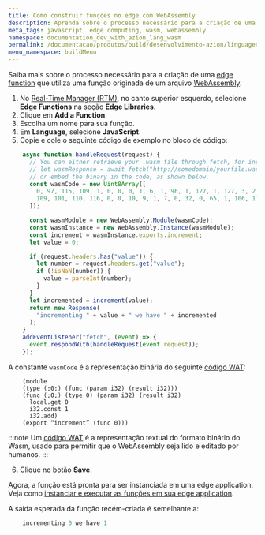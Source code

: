 ```yaml
---
title: Como construir funções no edge com WebAssembly
description: Aprenda sobre o processo necessário para a criação de uma edge function que utiliza uma função gerada por WebAssembly.
meta_tags: javascript, edge computing, wasm, webassembly
namespace: documentation_dev_with_azion_lang_wasm
permalink: /documentacao/produtos/build/desenvolvimento-azion/linguagens/wasm/
menu_namespace: buildMenu
---
```


Saiba mais sobre o processo necessário para a criação de uma [edge function](/pt-br/documentacao/produtos/edge-application/edge-functions/) que utiliza uma função originada de um arquivo [WebAssembly](https://webassembly.org/getting-started/developers-guide/).

1. No [Real-Time Manager (RTM)](https://manager.azion.com/), no canto superior esquerdo, selecione **Edge Functions** na seção **Edge Libraries**.
2. Clique em **Add a Function**.
3. Escolha um nome para sua função.
4. Em **Language**, selecione **JavaScript**.
5. Copie e cole o seguinte código de exemplo no bloco de código:

```js
    async function handleRequest(request) {
      // You can either retrieve your .wasm file through fetch, for instance :
      // let wasmResponse = await fetch("http://somedomain/yourfile.wasm")
      // or embed the binary in the code, as shown below.
      const wasmCode = new Uint8Array([
        0, 97, 115, 109, 1, 0, 0, 0, 1, 6, 1, 96, 1, 127, 1, 127, 3, 2, 1, 0, 7, 13, 1, 9, 105, 110, 99, 114, 101,
        109, 101, 110, 116, 0, 0, 10, 9, 1, 7, 0, 32, 0, 65, 1, 106, 11,
      ]);

      const wasmModule = new WebAssembly.Module(wasmCode);
      const wasmInstance = new WebAssembly.Instance(wasmModule);
      const increment = wasmInstance.exports.increment;
      let value = 0;

      if (request.headers.has("value")) {
        let number = request.headers.get("value");
        if (!isNaN(number)) {
          value = parseInt(number);
        }
      }
      let incremented = increment(value);
      return new Response(
        "incrementing " + value + " we have " + incremented
      );
    }
    addEventListener("fetch", (event) => {
      event.respondWith(handleRequest(event.request));
    });
```

A constante `wasmCode` é a representação binária do seguinte [código WAT](https://developer.mozilla.org/en-US/docs/WebAssembly/Understanding_the_text_format):

```
    (module
    (type (;0;) (func (param i32) (result i32)))
    (func (;0;) (type 0) (param i32) (result i32)
      local.get 0
      i32.const 1
      i32.add)
    (export “increment” (func 0)))
```

:::note
Um [código WAT](https://developer.mozilla.org/en-US/docs/WebAssembly/Understanding_the_text_format) é a representação textual do formato binário do Wasm, usado para permitir que o WebAssembly seja lido e editado por humanos.
:::

6. Clique no botão **Save**.

Agora, a função está pronta para ser instanciada em uma edge application. Veja como [instanciar e executar as funções em sua edge application](/pt-br/documentacao/produtos/guias/build/instanciar-edge-functions/).

A saída esperada da função recém-criada é semelhante a:

```js
    incrementing 0 we have 1
```
